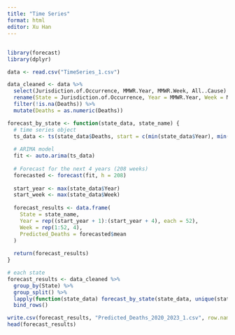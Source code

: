 ```yaml
---
title: "Time Series"
format: html
editor: Xu Han
---
```


## 

```r
library(forecast)
library(dplyr)

data <- read.csv("TimeSeries_1.csv")

data_cleaned <- data %>%
  select(Jurisdiction.of.Occurrence, MMWR.Year, MMWR.Week, All..Cause) %>%
  rename(State = Jurisdiction.of.Occurrence, Year = MMWR.Year, Week = MMWR.Week, Deaths = All..Cause) %>%
  filter(!is.na(Deaths)) %>%
  mutate(Deaths = as.numeric(Deaths))

forecast_by_state <- function(state_data, state_name) {
  # time series object
  ts_data <- ts(state_data$Deaths, start = c(min(state_data$Year), min(state_data$Week)), frequency = 52)
  
  # ARIMA model
  fit <- auto.arima(ts_data)
  
  # Forecast for the next 4 years (208 weeks)
  forecasted <- forecast(fit, h = 208)
  
  start_year <- max(state_data$Year)
  start_week <- max(state_data$Week)
  
  forecast_results <- data.frame(
    State = state_name,
    Year = rep((start_year + 1):(start_year + 4), each = 52),
    Week = rep(1:52, 4),
    Predicted_Deaths = forecasted$mean
  )
  
  return(forecast_results)
}

# each state
forecast_results <- data_cleaned %>%
  group_by(State) %>%
  group_split() %>%
  lapply(function(state_data) forecast_by_state(state_data, unique(state_data$State))) %>%
  bind_rows()

write.csv(forecast_results, "Predicted_Deaths_2020_2023_1.csv", row.names = FALSE)
head(forecast_results)

```
